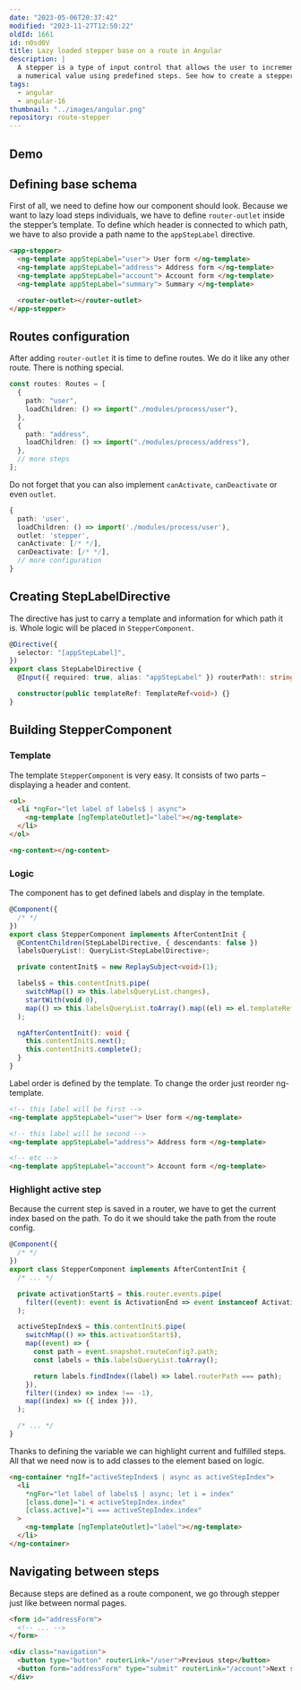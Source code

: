 ```yaml
---
date: "2023-05-06T20:37:42"
modified: "2023-11-27T12:50:22"
oldId: 1661
id: n0sd0V
title: Lazy loaded stepper base on a route in Angular
description: |
  A stepper is a type of input control that allows the user to increment or decrement
  a numerical value using predefined steps. See how to create a stepper with lazy loaded steps in Angular.
tags:
  - angular
  - angular-16
thumbnail: "../images/angular.png"
repository: route-stepper
---
```



## Demo

<Demo height={600} repository="route-stepper" />

## Defining base schema

First of all, we need to define how our component should look.
Because we want to lazy load steps individuals, we have to define `router-outlet` inside the stepper’s template.
To define which header is connected to which path, we have to also provide a path name to the `appStepLabel` directive.

```html
<app-stepper>
  <ng-template appStepLabel="user"> User form </ng-template>
  <ng-template appStepLabel="address"> Address form </ng-template>
  <ng-template appStepLabel="account"> Account form </ng-template>
  <ng-template appStepLabel="summary"> Summary </ng-template>

  <router-outlet></router-outlet>
</app-stepper>
```

## Routes configuration

After adding `router-outlet` it is time to define routes. We do it like any other route. There is nothing special.

```ts
const routes: Routes = [
  {
    path: "user",
    loadChildren: () => import("./modules/process/user"),
  },
  {
    path: "address",
    loadChildren: () => import("./modules/process/address"),
  },
  // more steps
];
```

<Note type="HELPFUL">

Do not forget that you can also implement `canActivate`, `canDeactivate` or even `outlet`.

```ts
{
  path: 'user',
  loadChildren: () => import('./modules/process/user'),
  outlet: 'stepper',
  canActivate: [/* */],
  canDeactivate: [/* */],
  // more configuration
}
```

</Note>

## Creating StepLabelDirective

The directive has just to carry a template and information for which path it is.
Whole logic will be placed in `StepperComponent`.

```ts
@Directive({
  selector: "[appStepLabel]",
})
export class StepLabelDirective {
  @Input({ required: true, alias: "appStepLabel" }) routerPath!: string;

  constructor(public templateRef: TemplateRef<void>) {}
}
```

## Building StepperComponent

### Template

The template `StepperComponent` is very easy. It consists of two parts – displaying a header and content.

```html
<ol>
  <li *ngFor="let label of labels$ | async">
    <ng-template [ngTemplateOutlet]="label"></ng-template>
  </li>
</ol>

<ng-content></ng-content>
```

### Logic

The component has to get defined labels and display in the template.

```ts
@Component({
  /* */
})
export class StepperComponent implements AfterContentInit {
  @ContentChildren(StepLabelDirective, { descendants: false })
  labelsQueryList!: QueryList<StepLabelDirective>;

  private contentInit$ = new ReplaySubject<void>(1);

  labels$ = this.contentInit$.pipe(
    switchMap(() => this.labelsQueryList.changes),
    startWith(void 0),
    map(() => this.labelsQueryList.toArray().map((el) => el.templateRef)),
  );

  ngAfterContentInit(): void {
    this.contentInit$.next();
    this.contentInit$.complete();
  }
}
```

<Note type='HELPFUL'>

Label order is defined by the template. To change the order just reorder ng-template.

```html
<!-- this label will be first -->
<ng-template appStepLabel="user"> User form </ng-template>

<!-- this label will be second -->
<ng-template appStepLabel="address"> Address form </ng-template>

<!-- etc -->
<ng-template appStepLabel="account"> Account form </ng-template>
```

</Note>

### Highlight active step

Because the current step is saved in a router, we have to get the current index based on the path. To do it we should take the path from the route config.

```ts
@Component({
  /* */
})
export class StepperComponent implements AfterContentInit {
  /* ... */

  private activationStart$ = this.router.events.pipe(
    filter((event): event is ActivationEnd => event instanceof ActivationEnd),
  );

  activeStepIndex$ = this.contentInit$.pipe(
    switchMap(() => this.activationStart$),
    map((event) => {
      const path = event.snapshot.routeConfig?.path;
      const labels = this.labelsQueryList.toArray();

      return labels.findIndex((label) => label.routerPath === path);
    }),
    filter((index) => index !== -1),
    map((index) => ({ index })),
  );

  /* ... */
}
```

Thanks to defining the variable we can highlight current and fulfilled steps. All that we need now is to add classes to the element based on logic.

```html
<ng-container *ngIf="activeStepIndex$ | async as activeStepIndex">
  <li
    *ngFor="let label of labels$ | async; let i = index"
    [class.done]="i < activeStepIndex.index"
    [class.active]="i === activeStepIndex.index"
  >
    <ng-template [ngTemplateOutlet]="label"></ng-template>
  </li>
</ng-container>
```

## Navigating between steps

Because steps are defined as a route component, we go through stepper just like between normal pages.

```html
<form id="addressForm">
  <!-- ... -->
</form>

<div class="navigation">
  <button type="button" routerLink="/user">Previous step</button>
  <button form="addressForm" type="submit" routerLink="/account">Next step</button>
</div>
```
